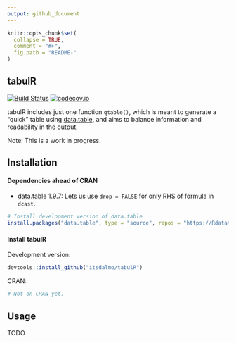 ```yaml
---
output: github_document
---
```


<!-- README.md is generated from README.Rmd. Please edit that file -->

```r
knitr::opts_chunk$set(
  collapse = TRUE,
  comment = "#>",
  fig.path = "README-"
)
```

## tabulR

[![Build Status](https://travis-ci.org/itsdalmo/tabulR.svg?branch=master)](https://travis-ci.org/itsdalmo/tabulR)
[![codecov.io](http://codecov.io/github/itsdalmo/tabulR/coverage.svg?branch=master)](http://codecov.io/github/itsdalmo/tabulR?branch=master)


tabulR includes just one function `qtable()`, which is meant to generate a "quick"
table using [data.table](https://github.com/Rdatatable/data.table), and aims to
balance information and readability in the output.

Note: This is a work in progress.

## Installation

#### Dependencies ahead of CRAN

- [data.table](https://github.com/Rdatatable/data.table) 1.9.7: Lets us use `drop = FALSE`
for only RHS of formula in `dcast`.

```R
# Install development version of data.table
install.packages("data.table", type = "source", repos = "https://Rdatatable.github.io/data.table")
```

#### Install tabulR

Development version:
```R
devtools::install_github("itsdalmo/tabulR")
```

CRAN:
```R
# Not on CRAN yet.
```

## Usage

TODO
